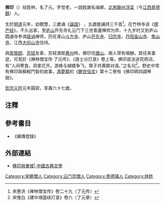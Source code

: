 {{Infobox Buddhist
| 姓名            = 釋佛印
| 图像            = Su Shi, Foyin Huang Tingjian at Long Corridor.jpg
| 图像大小        = 240px
| 图像说明        = [[苏轼|苏轼]]、佛印与[[黄庭坚|黄庭坚]]
| 原名            =
| 字              =  觉老
| 号              =  
| 法号            =  佛印
| 出生            = 1032年 
| 出生地点        = 
| 逝世            = 1098年
| 逝世地点        = 
| 居住地          = 
| 获奖            = 
| 公民权          = 
| 国籍            = 
| 著名成就        = 
| 宗派            = [[禅宗|禅宗]]南宗清源法系[[云门宗|云门宗]]
| 呼号            = 
| 头衔            = 
| 修行法门        = 
| native_lang1    = 
| native_lang1_name1 = 
| 教育程度        = 
| 驻锡于          = 淮山斗方寺、庐山开先寺、归宗寺，丹阳金山寺、焦山寺、江西大仰山寺
| 师承            = 三世善暹禅师、居讷禅师
| 徒弟与学生      = 
| 著作            = 
| 译作            = 
| 何者的化身与转世= 
| 转世为          = 
| 传人            = 
| 签名            = 
| 备注            = 
}}
 
'''佛印'''（{{bd|1032年||1098年|}}）俗姓林，名了元，字觉老，一說姓謝名端卿，[[北宋|北宋]][[饶州_(隋朝)|饒州]][[浮梁县|浮梁]]（今[[江西省|江西]][[景德鎮|景德鎮]]）人。

生於[[明道_(北宋)|明道]]元年，幼聰慧，三歲诵《[[論語|論語]]》 ，五歲能誦詩三千首<ref>宋惠洪《禅林僧宝传》卷二十九〈了元传〉</ref>。在竹林寺读《[[楞严经|楞严经]]》，不久出家，至[[庐山|庐山]]开先寺礼云门下三世善暹禅师为师，十九岁时又到庐山圆通寺参谒[[居讷|居讷]]禅师，历任淮山[[斗方寺|斗方寺]]、庐山[[开先寺|开先寺]]、[[归宗寺|归宗寺]]，[[丹阳市|丹阳]][[金山寺|金山寺]]、[[焦山寺|焦山寺]]、江西[[大仰山寺|大仰山寺]]住持。

與[[周敦颐|周敦颐]]、[[苏轼|苏轼]]友善，苏轼谪居[[黄州|黄州]]時，佛印住[[廬山|廬山]]，兩人常有唱酬，其往来事迹，可見於《禅林僧宝传·了元传》、《居士分灯录》卷上等。佛印说法讲究用词，有“人间寒食，洞里花开。游蜂与蝴蝶争飞，鹭子共黄鹂对语。”之名句<ref>宋惟白《建中靖国续灯录》卷六〈了元章〉</ref>。野史中常有佛印與蘇軾鬥智的故事，[[馮夢龍|馮夢龍]]的《[[醒世恒言|醒世恒言]]》第十二卷有《佛印師四調琴娘》。

[[宋哲宗|哲宗]][[元符|元符]]元年圓寂，享壽六十七歲。

==注釋==
{{reflist}}
==參考書目==
*《續傳燈錄》
==外部連結==
*[http://si.secda.info/chinese_literature/?p=6024 佛印與東坡| 中國古典文學] {{Wayback|url=http://si.secda.info/chinese_literature/?p=6024 |date=20211110123345 }}

[[Category:宋朝僧人|Category:宋朝僧人]]
[[Category:云门宗僧人|Category:云门宗僧人]]
[[Category:景德镇人|Category:景德镇人]]
[[Category:林姓|Category:林姓]]